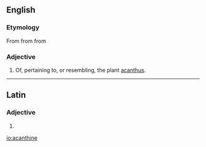 ==English==

===Etymology===
From {{etyl|la|en}} {{term|acanthinus|lang=la}} from {{etyl|grc|en}} {{term|ἀκάνθινος||thorny|tr=akanthinos|lang=grc|sc=polytonic}} from {{term|ἄκανθος||acanthus|lang=grc|sc=polytonic}}

===Adjective===
{{head|en|adjective}}

# Of, pertaining to, or resembling, the plant [[acanthus]].

----

==Latin==

===Adjective===
{{la-adj-form|acanthine}}

# {{inflection of|acanthinus|acanthinus|voc|m|s|lang=la}}

[[io:acanthine]]